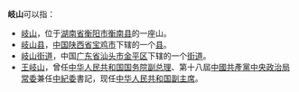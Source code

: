 '''岐山'''可以指：
*[[岐山|岐山]]，位于[[湖南省|湖南省]][[衡阳市|衡阳市]][[衡南县|衡南县]]的一座山。
*[[岐山县|岐山县]]，[[中华人民共和国|中国]][[陕西省|陕西省]][[宝鸡市|宝鸡市]]下辖的一个[[县|县]]。
*[[岐山街道|岐山街道]]，中国[[广东省|广东省]][[汕头市|汕头市]][[金平区|金平区]]下辖的一个[[街道_(行政区划)|街道]]。
*[[王岐山|王岐山]]，曾任[[中华人民共和国国务院副总理|中华人民共和国国务院副总理]]、第十八屆[[中國共產黨中央政治局常委|中國共產黨中央政治局常委]]兼任[[中紀委|中紀委]]書記，现任[[中华人民共和国副主席|中华人民共和国副主席]]。

{{消歧义|cat=二字中國相關消歧義}}